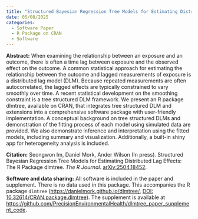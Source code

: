 ```yaml
---
title: "Structured Bayesian Regression Tree Models for Estimating Distributed Lag Effects: The R Package dlmtree"
date: 05/08/2025
categories: 
  - Software Paper
  - R Package on CRAN
  - Software
---
```


**Abstract:** When examining the relationship between an exposure and an outcome, there is often a time lag between exposure and the observed effect on the outcome. A common statistical approach for estimating the relationship between the outcome and lagged measurements of exposure is a distributed lag model (DLM). Because repeated measurements are often autocorrelated, the lagged effects are typically constrained to vary smoothly over time. A recent statistical development on the smoothing constraint is a tree structured DLM framework. We present an R package dlmtree, available on CRAN, that integrates tree structured DLM and extensions into a comprehensive software package with user-friendly implementation. A conceptual background on tree structured DLMs and demonstration of the fitting process of each model using simulated data are provided. We also demonstrate inference and interpretation using the fitted models, including summary and visualization. Additionally, a built-in shiny app for heterogeneity analysis is included.

**Citation:** Seongwon Im, Daniel Mork, Ander Wilson (In press). Structured Bayesian Regression Tree Models for Estimating Distributed Lag Effects: The R Package dlmtree. _The R Journal_. [arXiv:2504.18452 ](https://arxiv.org/abs/2504.18452).

**Software and data sharing:** All software is included in the paper and supplement. There is no data used in this package. This accompanies the R package `dlmtree` ([https://danielmork.github.io/dlmtree/](https://github.com/danielmork/dlmtree), [DOI: 10.32614/CRAN.package.dlmtree](http://doi.org/10.32614/CRAN.package.dlmtree)). The supplement is available at [https://github.com/PrecisionEnvironmentalHealth/dlmtree_paper_supplement_code](https://github.com/PrecisionEnvironmentalHealth/dlmtree_paper_supplement_code).
